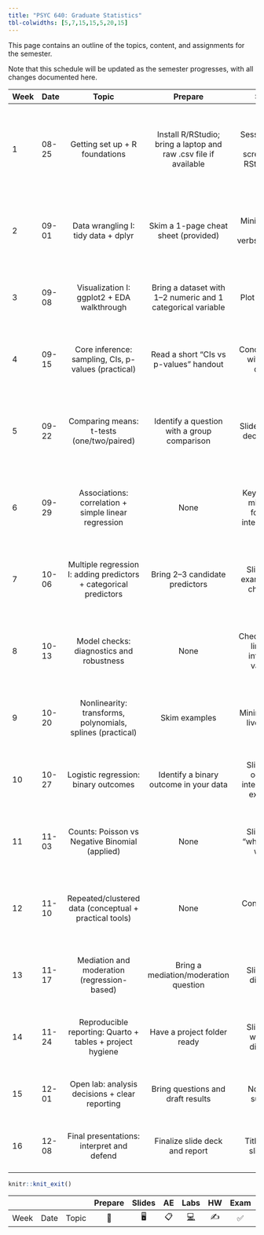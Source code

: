 ```yaml
---
title: "PSYC 640: Graduate Statistics"
tbl-colwidths: [5,7,15,15,5,20,15]
---
```


This page contains an outline of the topics, content, and assignments for the semester.

Note that this schedule will be updated as the semester progresses, with all changes documented here.

::: column-screen-inset-right
| Week | Date | Topic | Prepare | Slides | In-Class | Due |
|:----------|:----------|:---------:|:---------:|:---------:|:---------:|:---------:|
| 1 | 08-25 | Getting set up + R foundations | Install R/RStudio; bring a laptop and raw .csv file if available | Session slides with screenshots; RStudio tour | 1\) Orientation and expectations; 2) RStudio projects, files, paths; 3) Basics: objects, vectors, data frames; 4) Importing .csv; 5) Saving a Quarto notebook; 6) Quick wins: compute means, counts, and a simple plot | Lab 0: Setup check (project + notebook) |
| 2 | 09-01 | Data wrangling I: tidy data + dplyr | Skim a 1-page cheat sheet (provided) | Minimal slides with verbs/examples | 1\) Tidy data idea; 2) dplyr verbs: select, filter, mutate, arrange; 3) group_by + summarize for table-1 style summaries; 4) Write clean code chunks in Quarto | Lab 1: Recreate descriptive table from a dataset |
| 3 | 09-08 | Visualization I: ggplot2 + EDA walkthrough | Bring a dataset with 1–2 numeric and 1 categorical variable | Plot templates | 1\) Grammar of graphics; 2) Histograms, density, boxplots, bar plots; 3) Scatter + smooth; 4) EDA checklist; 5) Read plots like results | Mini-report: EDA with 3–4 figures and captions |
| 4 | 09-15 | Core inference: sampling, CIs, p-values (practical) | Read a short “CIs vs p-values” handout | Concept slides with visual demos | 1\) What CI/p-value means in practice; 2) Bootstrap CI demo in R; 3) Interpreting reported CIs/p-values in papers; 4) When to use which test | Quiz 1: Interpret 3 results excerpts |
| 5 | 09-22 | Comparing means: t-tests (one/two/paired) | Identify a question with a group comparison | Slide flow with decision tree | 1\) Choosing one/two/paired; 2) Assumptions: independence, distribution, variance; 3) Effect sizes (Cohen’s d); 4) Reporting: estimate+CI; 5) R demo with tidy output | Lab 2: t-test analysis + short write-up |
| 6 | 09-29 | Associations: correlation + simple linear regression | None | Key formulas minimally; focus on interpretation | 1\) Correlation vs regression; 2) Fit simple regression in R; 3) Interpret slope, CI, R²; 4) Predictions and prediction intervals; 5) Plot with regression line and residuals | Problem set: correlation + SLR interpretation |
| 7 | 10-06 | Multiple regression I: adding predictors + categorical predictors | Bring 2–3 candidate predictors | Slides with examples and checklists | 1\) Model specification; 2) Dummy/contrast coding basics; 3) Interpreting partial effects; 4) Visualizing adjusted relationships; 5) Reporting tables | Lab 3: MLR with 2–3 predictors |
| 8 | 10-13 | Model checks: diagnostics and robustness | None | Checklist slide: linearity, influence, variance | 1\) Residual plots and Q–Q; 2) Multicollinearity intuition (VIF); 3) Influence (Cook’s D); 4) Heteroskedasticity and robust SE; 5) Edit a model based on diagnostics | One-pager: Diagnostic findings + revisions |
| 9 | 10-20 | Nonlinearity: transforms, polynomials, splines (practical) | Skim examples | Minimal slides; live coding | 1\) When linearity fails; 2) Log/√ transforms and interpret back on original scale; 3) Poly terms; 4) Spline demo; 5) Compare fits by CV/AIC conceptually | Lab 4: Improve fit with a nonlinear term |
| 10 | 10-27 | Logistic regression: binary outcomes | Identify a binary outcome in your data | Slides with odds/OR interpretation examples | 1\) Link idea; 2) Fit logistic; 3) Odds ratios + CI; 4) Marginal effects/predicted probs; 5) Assess discrimination (ROC/AUC) and calibration | Short memo: Communicate logistic findings |
| 11 | 11-03 | Counts: Poisson vs Negative Binomial (applied) | None | Slides with “when to use which” | 1\) Overdispersion intuition; 2) Fit Poisson and NB; 3) Interpret incident rate ratios; 4) Quick model comparison; 5) Practical reporting | Lab 5: Count model + interpretation |
| 12 | 11-10 | Repeated/clustered data (conceptual + practical tools) | None | Concept map slide | 1\) When independence fails; 2) Cluster-robust SE; 3) GEE vs mixed-model idea; 4) Do a clustered SE demo; 5) How to read mixed-model results in papers | Quiz 2: Read and explain 3 model outputs |
| 13 | 11-17 | Mediation and moderation (regression-based) | Bring a mediation/moderation question | Slides with diagrams | 1\) Interaction probing for moderation; 2) Mediation concept + bootstrap CI; 3) Practical interpretation; 4) Sensible claims and caveats | Lab 6: Med/Mod analysis + figure |
| 14 | 11-24 | Reproducible reporting: Quarto + tables + project hygiene | Have a project folder ready | Slides with workflow diagrams | 1\) Project structure; 2) Version control intro; 3) Dynamic tables (modelsummary/gt); 4) APA-style reporting; 5) Export a polished report | Methods section draft (with analytic plan) |
| 15 | 12-01 | Open lab: analysis decisions + clear reporting | Bring questions and draft results | None (live support) | 1\) One-on-one consults; 2) Peer feedback rounds; 3) Checklists: assumptions, effect sizes, clarity | Results tables/figures draft |
| 16 | 12-08 | Final presentations: interpret and defend | Finalize slide deck and report | Title/outline slide only | 1\) 8–10min presentations; 2) Q&A focused on interpretation/assumptions; 3) Reflection on limitations and next steps | Final report + reproducible repo |
:::

```r
knitr::knit_exit()
```

|      |      |       | Prepare | Slides | AE  |  Labs  | HW  | Exam | Project |
|------|------|-------|:-------:|:------:|:---:|:------:|:---:|:----:|:-------:|
| Week | Date | Topic |   📖    |   🖥️   | 📋  | [💻]() | ✍️  |  ✅  |   📂    |
